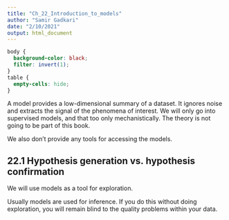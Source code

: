 ```yaml
---
title: "Ch_22_Introduction_to_models"
author: "Samir Gadkari"
date: "2/10/2021"
output: html_document
---
```


```css
body {
  background-color: black;
  filter: invert(1);
}
table {
  empty-cells: hide;
}
```
A model provides a low-dimensional summary of a dataset.
It ignores noise and extracts the signal of the phenomena of interest.
We will only go into supervised models, and that too only
mechanistically. The theory is not going to be part of this book.

We also don't provide any tools for accessing the models.

## 22.1 Hypothesis generation vs. hypothesis confirmation

We will use models as a tool for exploration.

Usually models are used for inference. If you do this without
doing exploration, you will remain blind to the quality problems
within your data.